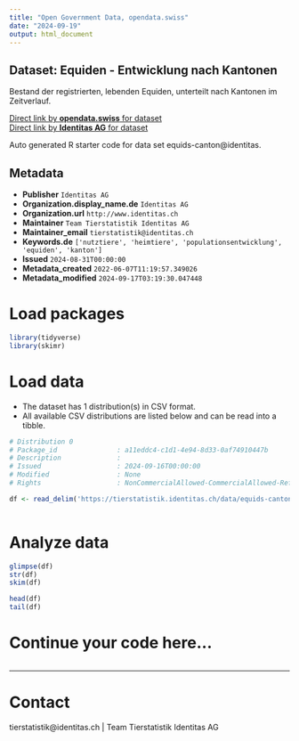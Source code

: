 ```yaml
---
title: "Open Government Data, opendata.swiss"
date: "2024-09-19"
output: html_document
---
```


## Dataset: Equiden - Entwicklung nach Kantonen

Bestand der registrierten, lebenden Equiden, unterteilt nach Kantonen im Zeitverlauf. 

[Direct link by **opendata.swiss** for dataset](https://opendata.swiss/de/dataset/equiden-entwicklung-nach-kantonen)<br>
[Direct link by **Identitas AG** for dataset](https://tierstatistik.identitas.ch/)

Auto generated R starter code for data set equids-canton@identitas.

## Metadata

- **Publisher** `Identitas AG`
- **Organization.display_name.de** `Identitas AG`
- **Organization.url** `http://www.identitas.ch`
- **Maintainer** `Team Tierstatistik Identitas AG`
- **Maintainer_email** `tierstatistik@identitas.ch`
- **Keywords.de** `['nutztiere', 'heimtiere', 'populationsentwicklung', 'equiden', 'kanton']`
- **Issued** `2024-08-31T00:00:00`
- **Metadata_created** `2022-06-07T11:19:57.349026`
- **Metadata_modified** `2024-09-17T03:19:30.047448`


# Load packages

```r

library(tidyverse)
library(skimr)

```

# Load data

-   The dataset has 1 distribution(s) in CSV format.
-   All available CSV distributions are listed below and can be read into a tibble.

```r

# Distribution 0
# Package_id               : a11eddc4-c1d1-4e94-8d33-0af74910447b
# Description              : 
# Issued                   : 2024-09-16T00:00:00
# Modified                 : None
# Rights                   : NonCommercialAllowed-CommercialAllowed-ReferenceRequired

df <- read_delim('https://tierstatistik.identitas.ch/data/equids-canton.csv')



```

# Analyze data

```r

glimpse(df)
str(df)
skim(df)

head(df)
tail(df)

```

# Continue your code here...

```r

```

------------------------------------------------------------------------

# Contact

tierstatistik@identitas.ch | Team Tierstatistik Identitas AG
